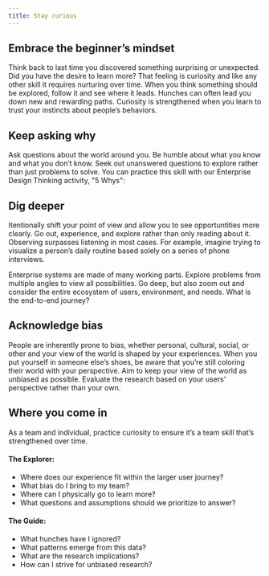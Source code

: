 ```yaml
---
title: Stay curious
---
```


## Embrace the beginner’s mindset

Think back to last time you discovered something surprising or unexpected. Did you have the desire to learn more? That feeling is curiosity and like any other skill it requires nurturing over time. When you think something should be explored, follow it and see where it leads. Hunches can often lead you down new and rewarding paths. Curiosity is strengthened when you learn to trust your instincts about people’s behaviors.

## Keep asking why

Ask questions about the world around you. Be humble about what you know and what you don’t know. Seek out unanswered questions to explore rather than just problems to solve. You can practice this skill with our Enterprise Design Thinking activity, "5 Whys":

<Row className="resource-card-group">
  <Column noGutterSm={true} colSm={4} colMd={2} colMd={3} colLg={4}>
    <ResourceCard
      subTitle="Account registration required"
      title="Try the 5 Whys activity today"
      aspectRatio="2:1"
      href="https://www.ibm.com/design/thinking/topic/Practitioner/User_Outcomes/01/01/01/6 (5 Whys)"
    />
  </Column>
</Row>

## Dig deeper

Itentionally shift your point of view and allow you to see opportuntities more clearly. Go out, experience, and explore rather than only reading about it. Observing surpasses listening in most cases. For example, imagine trying to visualize a person’s daily routine based solely on a series of phone interviews.

Enterprise systems are made of many working parts. Explore problems from multiple angles to view all possibilities. Go deep, but also zoom out and consider the entire ecosystem of users, environment, and needs. What is the end-to-end journey?

## Acknowledge bias

People are inherently prone to bias, whether personal, cultural, social, or other and your view of the world is shaped by your experiences. When you put yourself in someone else’s shoes, be aware that you’re still coloring their world with your perspective. Aim to keep your view of the world as unbiased as possible. Evaluate the research based on your users' perspective rather than your own.

## Where you come in

As a team and individual, practice curiosity to ensure it’s a team skill that’s strengthened over time.

#### The Explorer:

- Where does our experience fit within the larger user journey?
- What bias do I bring to my team?
- Where can I physically go to learn more?
- What questions and assumptions should we prioritize to answer?

#### The Guide:

- What hunches have I ignored?
- What patterns emerge from this data?
- What are the research implications?
- How can I strive for unbiased research?
